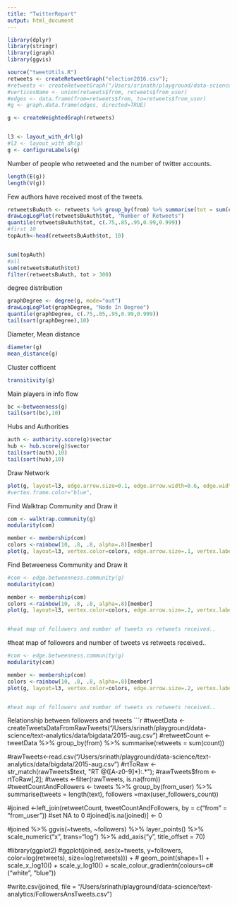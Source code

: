 ```yaml
---
title: "TwitterReport"
output: html_document
---
```





```r
library(dplyr)
library(stringr)
library(igraph)
library(ggvis)

source("tweetUtils.R")
retweets <- createRetweetGraph("election2016.csv");
#retweets <- createRetweetGraph("/Users/srinath/playground/data-science/text-analytics/electionTags_aug22.csv");
#verticesName <- union(retweets$from, retweets$from_user)
#edges <- data.frame(from=retweets$from, to=retweets$from_user)
#g <- graph.data.frame(edges, directed=TRUE)

g <- createWeightedGraph(retweets)


l3 <- layout_with_drl(g)
#l3 <- layout_with_dh(g)
g <- configureLabels(g)
```

Number of people who retweeted and the number of twitter accounts. 
```r
length(E(g))
length(V(g))
```


Few authors have received most of the tweets. 
```r
retweetsBuAuth <- retweets %>% group_by(from) %>% summarise(tot = sum(count)) %>% arrange(desc(tot))
drawLogLogPlot(retweetsBuAuth$tot, "Number of Retweets")
quantile(retweetsBuAuth$tot, c(.75,.85,.95,0.99,0.999))
#first 10
topAuth<-head(retweetsBuAuth$tot, 10)


sum(topAuth)
#all
sum(retweetsBuAuth$tot)
filter(retweetsBuAuth, tot > 300)
```


degree distribution 
```r
graphDegree <- degree(g, mode="out")
drawLogLogPlot(graphDegree, "Node In Degree")
quantile(graphDegree, c(.75,.85,.95,0.99,0.999))
tail(sort(graphDegree),10)
```

Diameter, Mean distance
```r
diameter(g)
mean_distance(g)
```

Cluster cofficent
```r
transitivity(g) 
```

Main players in info flow
```r
bc <-betweenness(g) 
tail(sort(bc),10)
```

Hubs and Authorities
```r
auth <- authority.score(g)$vector
hub <- hub.score(g)$vector
tail(sort(auth),10)
tail(sort(hub),10)
```

Draw Network
```r
plot(g, layout=l3, edge.arrow.size=0.1, edge.arrow.width=0.6, edge.width=1, vertex.color="white", vertex.label.color="black")
#vertex.frame.color="blue", 
```




Find Walktrap Community and Draw it
```r
com <- walktrap.community(g)
modularity(com)

member <- membership(com)
colors <-rainbow(10, .8, .8, alpha=.8)[member]
plot(g, layout=l3, vertex.color=colors, edge.arrow.size=.1, vertex.label.color="black")
```


Find Betweeness Community and Draw it
```r
#com <- edge.betweenness.community(g)
modularity(com)

member <- membership(com)
colors <-rainbow(10, .8, .8, alpha=.8)[member]
plot(g, layout=l3, vertex.color=colors, edge.arrow.size=.2, vertex.label.color="black")


#heat map of followers and number of tweets vs retweets received..
```


#heat map of followers and number of tweets vs retweets received..
```r
#com <- edge.betweenness.community(g)
modularity(com)

member <- membership(com)
colors <-rainbow(10, .8, .8, alpha=.8)[member]
plot(g, layout=l3, vertex.color=colors, edge.arrow.size=.2, vertex.label.color="black")


#heat map of followers and number of tweets vs retweets received..
```


Relationship between followers and tweets
```r

#tweetData <- createTweetsDataFromRawTweets("/Users/srinath/playground/data-science/text-analytics/data/bigdata/2015-aug.csv")
#retweetCount <- tweetData %>% group_by(from) %>% summarise(retweets = sum(count))

                             
#rawTweets<-read.csv("/Users/srinath/playground/data-science/text-analytics/data/bigdata/2015-aug.csv")
#rtToRaw  <- str_match(rawTweets$text, "RT @([A-z0-9]*):.*");
#rawTweets$from <- rtToRaw[,2];
#tweets <-filter(rawTweets, is.na(from))
#tweetCountAndFollowers <- tweets %>% group_by(from_user) %>% summarise(tweets = length(text), followers =max(user_followers_count))



#joined <-left_join(retweetCount, tweetCountAndFollowers, by = c("from" = "from_user"))
#set NA to 0 
#joined[is.na(joined)] <- 0

#joined %>% ggvis(~tweets, ~followers) %>% layer_points() %>%  scale_numeric("x", trans="log") %>% add_axis("y", title_offset = 70)

#library(ggplot2)
#ggplot(joined, aes(x=tweets, y=followers, color=log(retweets), size=log(retweets))) +
#    geom_point(shape=1)  + scale_x_log10() + scale_y_log10() + scale_colour_gradientn(colours=c#("white", "blue"))

#write.csv(joined, file = "/Users/srinath/playground/data-science/text-analytics/FollowersAnsTweets.csv")

